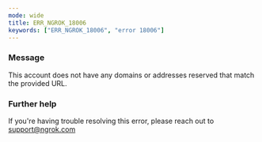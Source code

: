 ```yaml
---
mode: wide
title: ERR_NGROK_18006
keywords: ["ERR_NGROK_18006", "error 18006"]
---
```



### Message

This account does not have any domains or addresses reserved that match the provided URL.

<ErrorDetails />

### Further help

If you're having trouble resolving this error, please reach out to [support@ngrok.com](mailto:support@ngrok.com?subject=Help%20with%20ERR_NGROK_18006)
